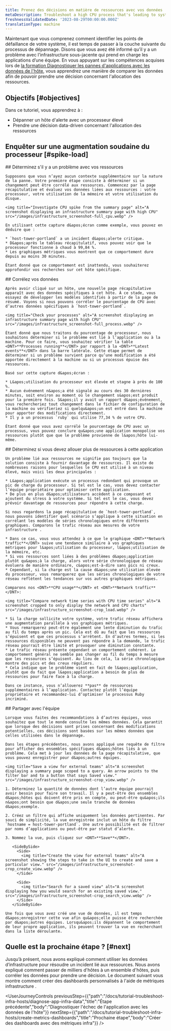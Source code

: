 ```yaml
---
title: Prenez des décisions en matière de ressources avec vos données
metaDescription: Troubleshoot a high CPU process that's leading to system outages.
freshnessValidatedDate: '2023-08-29T00:00:00.000Z'
translationType: machine
---
```


Maintenant que vous comprenez comment identifier les points de défaillance de votre système, il est temps de passer à la couche suivante du processus de dépannage. Disons que vous avez été informé qu’il y a un problème avec l’infrastructure sous-jacente qui prend en charge les applications d’une équipe. En vous appuyant sur les compétences acquises lors de [la formation Diagnostiquer les pannes d&apos;applications avec les données de l&apos;hôte](/docs/tutorial-diagnose-infra-bottlenecks/diagnose-app-infra-data), vous apprendrez une manière de comparer les données afin de pouvoir prendre une décision concernant l&apos;allocation des ressources.

## Objectifs [#objectives]

Dans ce tutoriel, vous apprendrez à :

* Dépanner un hôte d&apos;alerte avec un processeur élevé
* Prendre une décision data-driven concernant l&apos;allocation des ressources

## Enquêter sur une augmentation soudaine du processeur [#spike-load]

<Steps>
  <Step>
    ## Déterminez s&apos;il y a un problème avec vos ressources

    Supposons que vous n’ayez aucun contexte supplémentaire sur la nature de la panne. Votre première étape consiste à déterminer si un changement peut être corrélé aux ressources. Commencez par la page récapitulative et évaluez vos données liées aux ressources : votre processeur, votre utilisation de la mémoire et votre utilisation du disque.

    <img title="Investigate CPU spike from the summary page" alt="A screenshot displaying an infrastructure summary page with high CPU" src="/images/infrastructure_screenshot-full_cpu.webp" />

    En utilisant cette capture d&apos;écran comme exemple, vous pouvez en déduire que :

    * `host-tower-portland` a un incident d&apos;alerte critique.
    * D&apos;après le tableau récapitulatif, vous pouvez voir que le processeur fonctionne à chaud à 99,84 %.
    * Les graphiques métriques vous montrent que ce comportement dure depuis au moins 30 minutes.

    Étant donné que ce comportement est inattendu, vous souhaiterez approfondir vos recherches sur cet hôte spécifique.
  </Step>

  <Step>
    ## Corrélez vos données

    Après avoir cliqué sur un hôte, une nouvelle page récapitulative apparaît avec des données spécifiques à cet hôte. À ce stade, vous essayez de développer les modèles identifiés à partir de la page de résumé. Voyons si nous pouvons corréler le pourcentage de CPU avec d’autres données spécifiques à `host-tower-portland`.

    <img title="Check your processes" alt="A screenshot displaying an infrastructure summary page with high CPU" src="/images/infrastructure_screenshot-full_process.webp" />

    Étant donné que nous traitons du pourcentage de processeur, nous souhaitons déterminer si le problème est lié à l’application ou à la machine. Pour ce faire, vous souhaitez vérifier la table <DNT>**Processes running**</DNT> par rapport à la <DNT>**Latest events**</DNT> dans la barre latérale. Cette étape permet de déterminer si un problème survient parce qu’une modification a été apportée directement à la machine ou si un processus épuise des ressources.

    Basé sur cette capture d&apos;écran :

    * L&apos;utilisation du processeur est élevée et stagne à près de 100 %.
    * Aucun événement n&apos;a été signalé au cours des 30 dernières minutes, soit environ au moment où le changement s&apos;est produit pour la première fois. S&apos;il y avait un rapport d&apos;événement, vous rechercheriez tout changement dans le fichier de configuration de la machine ou vérifieriez si quelqu&apos;un est entré dans la machine pour apporter des modifications directement.
    * Il y a un processus `ruby` qui utilise 77,34 % de votre CPU.

    Étant donné que vous avez corrélé le pourcentage de CPU avec un processus, vous pouvez conclure qu&apos;une application monopolise vos ressources plutôt que que le problème provienne de l&apos;hôte lui-même.
  </Step>

  <Step>
    ## Déterminez si vous devez allouer plus de ressources à cette application

    Un problème lié aux ressources ne signifie pas toujours que la solution consiste à fournir davantage de ressources. Il existe de nombreuses raisons pour lesquelles le CPU est utilisé à un niveau élevé, mais voici les deux principales :

    * L&apos;application exécute un processus redondant qui provoque un pic de charge du processeur. Si tel est le cas, vous devez contacter l’équipe propriétaire pour optimiser cette application.
    * De plus en plus d&apos;utilisateurs accèdent à ce composant et ajoutent du stress à votre système. Si tel est le cas, vous devez prévoir davantage de ressources pour répondre à cette charge.

    Si nous regardons la page récapitulative de `host-tower-portland`, nous pouvons identifier quel scénario s’applique à cette situation en corrélant les modèles de séries chronologiques entre différents graphiques. Comparons le trafic réseau aux mesures de votre infrastructure .

    * Dans ce cas, vous vous attendez à ce que le graphique <DNT>**Network traffic**</DNT> suive une tendance similaire à vos graphiques métriques pour l&apos;utilisation du processeur, l&apos;utilisation de la mémoire, etc.
    * Si vos ressources sont liées à des problèmes d&apos;application plutôt qu&apos;à la charge, alors votre série chronologique de réseau évoluera de manière ordinaire, c&apos;est-à-dire sans pics ni creux.
    * Cependant, si la charge est la cause d&apos;une utilisation élevée du processeur, vous remarquerez que les séries chronologiques de votre réseau reflètent les tendances sur vos autres graphiques métriques.

    Comparons nos <DNT>**CPU usage**</DNT> et <DNT>**Network traffic**</DNT>:

    <img title="Compare network time series with CPU time series" alt="A screenshot cropped to only display the network and CPU charts" src="/images/infrastructure_screenshot-crop_load.webp" />

    * Si la charge sollicite votre système, votre trafic réseau affichera une augmentation parallèle à vos graphiques métriques.
    * Vous remarquerez peut-être également une lente diminution du trafic au fil du temps après un pic. Cela est dû au fait que les ressources s’épuisent et que ces processus s’arrêtent. En d’autres termes, si les ressources disponibles ne peuvent pas répondre à la demande, le trafic réseau pourrait être limité et provoquer une diminution constante.
    * Le trafic réseau présente cependant un comportement cohérent. Le comportement général ne semble pas changer au fil du temps à mesure que les ressources s’épuisent. Au lieu de cela, la série chronologique montre des pics et des creux réguliers.
    * Cela indique que le problème vient en fait de l&apos;application, plutôt que du fait que l&apos;application a besoin de plus de ressources pour faire face à la charge.

    Dans ce instance, vous n’allouerez **pas** de ressources supplémentaires à l’application. Contactez plutôt l’équipe propriétaire et recommandez-lui d’optimiser le processus Ruby incriminé.
  </Step>

  <Step>
    ## Partager avec l&apos;équipe

    Lorsque vous faites des recommandations à d’autres équipes, vous souhaitez que tout le monde consulte les mêmes données. Cela garantit que lorsque des décisions sont prises concernant des modifications potentielles, ces décisions sont basées sur les mêmes données que celles utilisées dans le dépannage.

    Dans les étapes précédentes, nous avons appliqué une requête de filtre pour afficher des ensembles spécifiques d&apos;hôtes liés à un problème. Cela met à jour les données de la page récapitulative, que vous pouvez enregistrer pour d&apos;autres équipes.

    <img title="Save a view for external teams" alt="A screenshot displaying a summary page scoped to a query. An arrow points to the filter bar and to a button that says Saved view." src="/images/infrastructure_screenshot-crop_view.webp" />

    1. Déterminez la quantité de données dont l’autre équipe pourrait avoir besoin pour faire son travail. Il y a peut-être des ensembles d&apos;hôtes qui doivent être pris en compte, ou peut-être qu&apos;ils n&apos;ont besoin que d&apos;une seule tranche de données d&apos;exemple.

    2. Créez un filtre qui affiche uniquement les données pertinentes. Par souci de simplicité, la vue enregistrée inclut un hôte du filtre `hostname = host-tower-portland`. Une autre possibilité est de filtrer par noms d’applications ou peut-être par statut d’alerte.

    3. Nommez la vue, puis cliquez sur <DNT>**Save**</DNT>.

       <SideBySide>
         <Side>
           <img title="Create the view for external teams" alt="A screenshot showing the steps to take in the UI to create and save a particular view." src="/images/infrastructure_screenshot-crop_create_view.webp" />
         </Side>

         <Side>
           <img title="Search for a saved view" alt="A screenshot displaying how you would search for an existing saved view." src="/images/infrastructure_screenshot-crop_search_view.webp" />
         </Side>
       </SideBySide>

    Une fois que vous avez créé une vue de données, il est temps d&apos;enregistrer cette vue afin qu&apos;elle puisse être recherchée par d&apos;autres équipes. Lorsqu&apos;ils dépannent le comportement de leur propre application, ils peuvent trouver la vue en recherchant dans la liste déroulante.
  </Step>
</Steps>

## Quelle est la prochaine étape ? [#next]

Jusqu’à présent, nous avons expliqué comment utiliser les données d’infrastructure pour résoudre un incident lié aux ressources. Nous avons expliqué comment passer de milliers d&apos;hôtes à un ensemble d&apos;hôtes, puis corréler les données pour prendre une décision. Le document suivant vous montre comment créer des dashboards personnalisés à l&apos;aide de métriques infrastructure .

<UserJourneyControls previousStep={{"path":"/docs/tutorial-troubleshoot-infra-hosts/diagnose-app-infra-data","title":"Étape précédente","body":"Diagnostiquer l'échec de l'application avec les données de l'hôte"}} nextStep={{"path":"/docs/tutorial-troubleshoot-infra-hosts/create-metrics-dashboards","title":"Prochaine étape","body":"Créer des dashboards avec des métriques infra"}} />